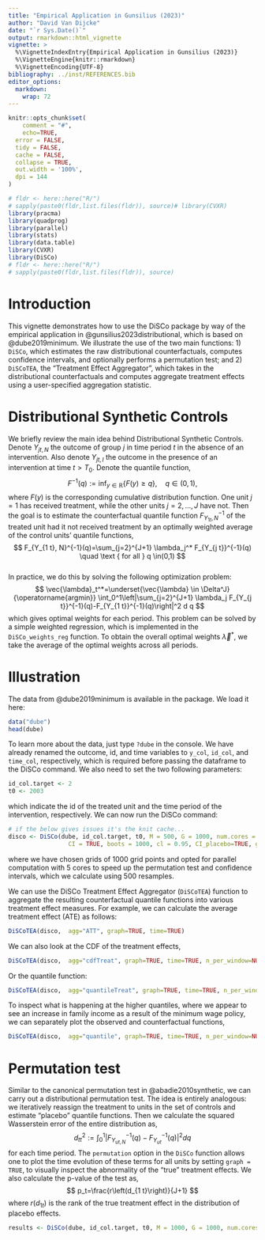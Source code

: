 ```yaml
---
title: "Empirical Application in Gunsilius (2023)"
author: "David Van Dijcke"
date: "`r Sys.Date()`"
output: rmarkdown::html_vignette
vignette: >
  %\VignetteIndexEntry{Empirical Application in Gunsilius (2023)}
  %\VignetteEngine{knitr::rmarkdown}
  %\VignetteEncoding{UTF-8}
bibliography: ../inst/REFERENCES.bib
editor_options:
  markdown:
    wrap: 72
---
```


```r
knitr::opts_chunk$set(
    comment = "#",
    echo=TRUE,
  error = FALSE,
  tidy = FALSE,
  cache = FALSE,
  collapse = TRUE,
  out.width = '100%',
  dpi = 144
)
```

```r

# fldr <- here::here("R/")
# sapply(paste0(fldr,list.files(fldr)), source)# library(CVXR)
library(pracma)
library(quadprog)
library(parallel)
library(stats)
library(data.table)
library(CVXR)
library(DiSCo)
# fldr <- here::here("R/")
# sapply(paste0(fldr,list.files(fldr)), source)
```

# Introduction

This vignette demonstrates how to use the DiSCo package by way of the
empirical application in @gunsilius2023distributional, which is based on
@dube2019minimum. We illustrate the use of the two main functions: 1)
`DiSCo`, which estimates the raw distributional counterfactuals,
computes confidence intervals, and optionally performs a permutation
test; and 2) `DiSCoTEA`, the "Treatment Effect Aggregator", which takes
in the distributional counterfactuals and computes aggregate treatment
effects using a user-specified aggregation statistic.

# Distributional Synthetic Controls

We briefly review the main idea behind Distributional Synthetic
Controls. Denote $Y_{jt,N}$ the outcome of group $j$ in time period $t$
in the absence of an intervention. Also denote $Y_{jt,I}$ the outcome in
the presence of an intervention at time $t > T_0$. Denote the quantile
function, $$
F^{-1}(q):=\inf _{y \in \mathbb{R}}\{F(y) \geq q\}, \quad q \in(0,1),
$$ where $F(y)$ is the corresponding cumulative distribution function.
One unit $j=1$ has received treatment, while the other units
$j=2,\ldots,J$ have not. Then the goal is to estimate the counterfactual
quantile function $F_{Y_{1 t}, N}^{-1}$ of the treated unit had it not
received treatment by an optimally weighted average of the control
units' quantile functions, $$
F_{Y_{1 t}, N}^{-1}(q)=\sum_{j=2}^{J+1} \lambda_j^* F_{Y_{j t}}^{-1}(q) \quad \text { for all } q \in(0,1)
$$\
In practice, we do this by solving the following optimization problem:
$$
\vec{\lambda}_t^*=\underset{\vec{\lambda} \in \Delta^J}{\operatorname{argmin}} \int_0^1\left|\sum_{j=2}^{J+1} \lambda_j F_{Y_{j t}}^{-1}(q)-F_{Y_{1 t}}^{-1}(q)\right|^2 d q
$$ which gives optimal weights for each period. This problem can be
solved by a simple weighted regression, which is implemented in the
`DiSCo_weights_reg` function. To obtain the overall optimal weights
$\vec{\lambda}^*$, we take the average of the optimal weights across all
periods.

# Illustration

The data from @dube2019minimum is available in the package. We load it
here:

```r
data("dube")
head(dube)
```

To learn more about the data, just type `?dube` in the console. We have
already renamed the outcome, id, and time variables to `y_col`,
`id_col`, and `time_col`, respectively, which is required before passing
the dataframe to the DiSCo command. We also need to set the two
following parameters:

```r
id_col.target <- 2
t0 <- 2003
```

which indicate the id of the treated unit and the time period of the
intervention, respectively. We can now run the DiSCo command:

```r
# if the below gives issues it's the knit cache...
disco <- DiSCo(dube, id_col.target, t0, M = 500, G = 1000, num.cores = 5, permutation = FALSE,
                 CI = TRUE, boots = 1000, cl = 0.95, CI_placebo=TRUE, graph = FALSE, qmethod=NULL)
```

where we have chosen grids of 1000 grid points and opted for parallel
computation with 5 cores to speed up the permutation test and confidence
intervals, which we calculate using 500 resamples.

We can use the DiSCo Treatment Effect Aggregator (`DiSCoTEA`) function
to aggregate the resulting counterfactual quantile functions into
various treatment effect measures. For example, we can calculate the
average treatment effect (ATE) as follows:

```r
DiSCoTEA(disco,  agg="ATT", graph=TRUE, time=TRUE)

```

We can also look at the CDF of the treatment effects,

```r
DiSCoTEA(disco,  agg="cdfTreat", graph=TRUE, time=TRUE, n_per_window=NULL)

```

Or the quantile function:

```r
DiSCoTEA(disco,  agg="quantileTreat", graph=TRUE, time=TRUE, n_per_window=NULL)
```

To inspect what is happening at the higher quantiles, where we appear to
see an increase in family income as a result of the minimum wage policy,
we can separately plot the observed and counterfactual functions,

```r
DiSCoTEA(disco,  agg="quantile", graph=TRUE, time=TRUE, n_per_window=NULL)

```

# Permutation test

Similar to the canonical permutation test in @abadie2010synthetic, we
can carry out a distributional permutation test. The idea is entirely
analogous: we iteratively reassign the treatment to units in the set of
controls and estimate "placebo" quantile functions. Then we calculate
the squared Wasserstein error of the entire distribution as, $$
d_{t t}^2:=\int_0^1\left|F_{Y_{u t, N}}^{-1}(q)-F_{Y_{u t}}^{-1}(q)\right|^2 d q
$$ for each time period. The `permutation` option in the `DiSCo`
function allows one to plot the time evolution of these terms for all
units by setting `graph = TRUE`, to visually inspect the abnormality of
the "true" treatment effects. We also calculate the p-value of the test
as, $$
p_t=\frac{r\left(d_{1 t}\right)}{J+1}
$$ where $r(d_{1t})$ is the rank of the true treatment effect in the
distribution of placebo effects.

```r
results <- DiSCo(dube, id_col.target, t0, M = 1000, G = 1000, num.cores = 5, permutation = TRUE, CI = FALSE, boots = 1000, cl = 0.95, CI_placebo=TRUE, graph = TRUE, qmethod=NULL) 

```

